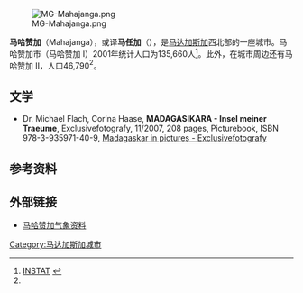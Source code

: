 [[Image:MG-Mahajanga.png|right]]

'''马哈赞加'''（Mahajanga），或译'''马任加'''（{{lang-fr|Majunga}}），是[[马达加斯加|马达加斯加]]西北部的一座城市。马哈赞加市（马哈赞加 I）2001年统计人口为135,660人<ref name="instatpop">[http://www.instat.mg/Prod/Result/pop.htm INSTAT] {{webarchive|url=https://web.archive.org/web/20061215152526/http://www.instat.mg/Prod/Result/pop.htm |date=2006-12-15 }}</ref>。此外，在城市周边还有马哈赞加 II，人口46,790<ref name="instatpop" />。

== 文学 ==
* Dr. Michael Flach, Corina Haase, '''MADAGASIKARA - Insel meiner Traeume''', Exclusivefotografy, 11/2007,  208 pages, Picturebook, ISBN 978-3-935971-40-9, [https://archive.is/20130105220735/http://www.madagaskar-erleben.de/ Madagaskar in pictures - Exclusivefotografy]

== 参考资料==
{{Wikivoyage|马哈赞加省}}
{{reflist}}

==外部链接==
*[http://gb.weather.gov.hk/wxinfo/climat/world/chi/africa/ken_madg/mahajanga_c.htm 马哈赞加气象资料] {{Wayback|url=http://gb.weather.gov.hk/wxinfo/climat/world/chi/africa/ken_madg/mahajanga_c.htm |date=20191025235814 }}

{{coord|15|43|S|46|19|E|region:MG_type:city|display=title}}

[[Category:马达加斯加城市|Category:马达加斯加城市]]